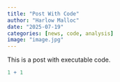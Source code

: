 ```yaml
---
title: "Post With Code"
author: "Harlow Malloc"
date: "2025-07-19"
categories: [news, code, analysis]
image: "image.jpg"
---
```


This is a post with executable code.

```r
1 + 1
```
